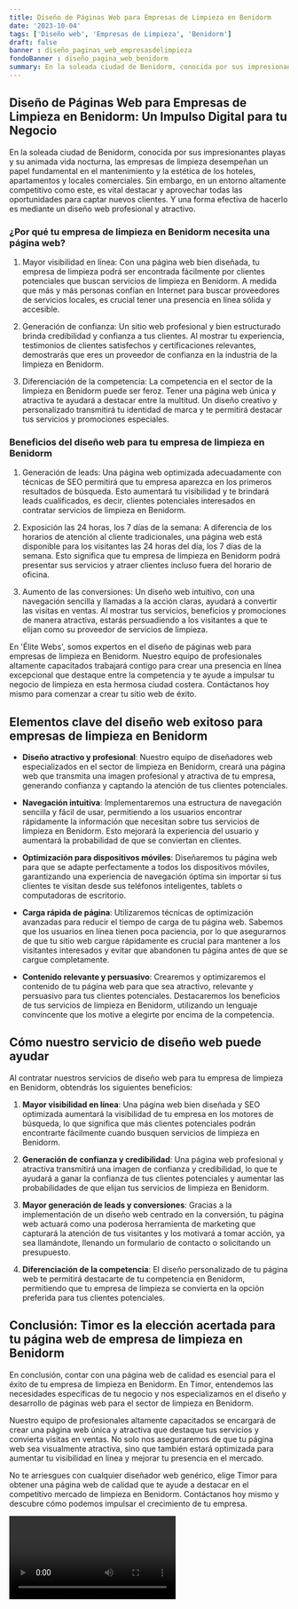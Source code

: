 ```yaml
---
title: Diseño de Páginas Web para Empresas de Limpieza en Benidorm
date: '2023-10-04'
tags: ['Diseño web', 'Empresas de Limpieza', 'Benidorm']
draft: false
banner : diseño_paginas_web_empresasdelimpieza
fondoBanner : diseño_pagina_web_benidorm
summary: En la soleada ciudad de Benidorm, conocida por sus impresionantes playas y su animada vida nocturna, las empresas de limpieza desempeñan un papel fundamental en el mantenimiento y la estética de los hoteles, apartamentos y locales comerciales. Sin embargo, en un entorno altamente competitivo como este, es vital destacar y aprovechar todas las oportunidades para captar nuevos clientes. Y una forma efectiva de hacerlo es mediante un diseño web profesional y atractivo.
---
```


## Diseño de Páginas Web para Empresas de Limpieza en Benidorm: Un Impulso Digital para tu Negocio

En la soleada ciudad de Benidorm, conocida por sus impresionantes playas y su animada vida nocturna, las empresas de limpieza desempeñan un papel fundamental en el mantenimiento y la estética de los hoteles, apartamentos y locales comerciales. Sin embargo, en un entorno altamente competitivo como este, es vital destacar y aprovechar todas las oportunidades para captar nuevos clientes. Y una forma efectiva de hacerlo es mediante un diseño web profesional y atractivo.

### ¿Por qué tu empresa de limpieza en Benidorm necesita una página web?

1. Mayor visibilidad en línea: Con una página web bien diseñada, tu empresa de limpieza podrá ser encontrada fácilmente por clientes potenciales que buscan servicios de limpieza en Benidorm. A medida que más y más personas confían en Internet para buscar proveedores de servicios locales, es crucial tener una presencia en línea sólida y accesible.

2. Generación de confianza: Un sitio web profesional y bien estructurado brinda credibilidad y confianza a tus clientes. Al mostrar tu experiencia, testimonios de clientes satisfechos y certificaciones relevantes, demostrarás que eres un proveedor de confianza en la industria de la limpieza en Benidorm.

3. Diferenciación de la competencia: La competencia en el sector de la limpieza en Benidorm puede ser feroz. Tener una página web única y atractiva te ayudará a destacar entre la multitud. Un diseño creativo y personalizado transmitirá tu identidad de marca y te permitirá destacar tus servicios y promociones especiales.

### Beneficios del diseño web para tu empresa de limpieza en Benidorm

1. Generación de leads: Una página web optimizada adecuadamente con técnicas de SEO permitirá que tu empresa aparezca en los primeros resultados de búsqueda. Esto aumentará tu visibilidad y te brindará leads cualificados, es decir, clientes potenciales interesados en contratar servicios de limpieza en Benidorm.

2. Exposición las 24 horas, los 7 días de la semana: A diferencia de los horarios de atención al cliente tradicionales, una página web está disponible para los visitantes las 24 horas del día, los 7 días de la semana. Esto significa que tu empresa de limpieza en Benidorm podrá presentar sus servicios y atraer clientes incluso fuera del horario de oficina.

3. Aumento de las conversiones: Un diseño web intuitivo, con una navegación sencilla y llamadas a la acción claras, ayudará a convertir las visitas en ventas. Al mostrar tus servicios, beneficios y promociones de manera atractiva, estarás persuadiendo a los visitantes a que te elijan como su proveedor de servicios de limpieza.

En 'Élite Webs', somos expertos en el diseño de páginas web para empresas de limpieza en Benidorm. Nuestro equipo de profesionales altamente capacitados trabajará contigo para crear una presencia en línea excepcional que destaque entre la competencia y te ayude a impulsar tu negocio de limpieza en esta hermosa ciudad costera. Contáctanos hoy mismo para comenzar a crear tu sitio web de éxito.

<GifSeo />

<Cta />

## Elementos clave del diseño web exitoso para empresas de limpieza en Benidorm

- **Diseño atractivo y profesional**: Nuestro equipo de diseñadores web especializados en el sector de limpieza en Benidorm, creará una página web que transmita una imagen profesional y atractiva de tu empresa, generando confianza y captando la atención de tus clientes potenciales.

- **Navegación intuitiva**: Implementaremos una estructura de navegación sencilla y fácil de usar, permitiendo a los usuarios encontrar rápidamente la información que necesitan sobre tus servicios de limpieza en Benidorm. Esto mejorará la experiencia del usuario y aumentará la probabilidad de que se conviertan en clientes.

- **Optimización para dispositivos móviles**: Diseñaremos tu página web para que se adapte perfectamente a todos los dispositivos móviles, garantizando una experiencia de navegación óptima sin importar si tus clientes te visitan desde sus teléfonos inteligentes, tablets o computadoras de escritorio.

- **Carga rápida de página**: Utilizaremos técnicas de optimización avanzadas para reducir el tiempo de carga de tu página web. Sabemos que los usuarios en línea tienen poca paciencia, por lo que asegurarnos de que tu sitio web cargue rápidamente es crucial para mantener a los visitantes interesados y evitar que abandonen tu página antes de que se cargue completamente.

- **Contenido relevante y persuasivo**: Crearemos y optimizaremos el contenido de tu página web para que sea atractivo, relevante y persuasivo para tus clientes potenciales. Destacaremos los beneficios de tus servicios de limpieza en Benidorm, utilizando un lenguaje convincente que los motive a elegirte por encima de la competencia.

## Cómo nuestro servicio de diseño web puede ayudar

Al contratar nuestros servicios de diseño web para tu empresa de limpieza en Benidorm, obtendrás los siguientes beneficios:

1. **Mayor visibilidad en línea**: Una página web bien diseñada y SEO optimizada aumentará la visibilidad de tu empresa en los motores de búsqueda, lo que significa que más clientes potenciales podrán encontrarte fácilmente cuando busquen servicios de limpieza en Benidorm.

2. **Generación de confianza y credibilidad**: Una página web profesional y atractiva transmitirá una imagen de confianza y credibilidad, lo que te ayudará a ganar la confianza de tus clientes potenciales y aumentar las probabilidades de que elijan tus servicios de limpieza en Benidorm.

3. **Mayor generación de leads y conversiones**: Gracias a la implementación de un diseño web centrado en la conversión, tu página web actuará como una poderosa herramienta de marketing que capturará la atención de tus visitantes y los motivará a tomar acción, ya sea llamándote, llenando un formulario de contacto o solicitando un presupuesto.

4. **Diferenciación de la competencia**: El diseño personalizado de tu página web te permitirá destacarte de tu competencia en Benidorm, permitiendo que tu empresa de limpieza se convierta en la opción preferida para tus clientes potenciales.

## Conclusión: Timor es la elección acertada para tu página web de empresa de limpieza en Benidorm

En conclusión, contar con una página web de calidad es esencial para el éxito de tu empresa de limpieza en Benidorm. En Timor, entendemos las necesidades específicas de tu negocio y nos especializamos en el diseño y desarrollo de páginas web para el sector de limpieza en Benidorm.

Nuestro equipo de profesionales altamente capacitados se encargará de crear una página web única y atractiva que destaque tus servicios y convierta visitas en ventas. No solo nos aseguraremos de que tu página web sea visualmente atractiva, sino que también estará optimizada para aumentar tu visibilidad en línea y mejorar tu presencia en el mercado.

No te arriesgues con cualquier diseñador web genérico, elige Timor para obtener una página web de calidad que te ayude a destacar en el competitivo mercado de limpieza en Benidorm. Contáctanos hoy mismo y descubre cómo podemos impulsar el crecimiento de tu empresa.

<Video />

<CtaBot job='Empresas de Limpieza' city='Benidorm'/>

<Gmaps query='Benidorm+españa+maps' />